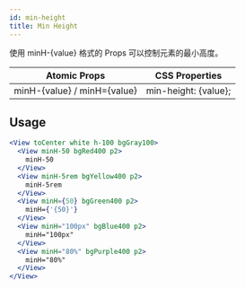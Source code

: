 ```yaml
---
id: min-height
title: Min Height
---
```


使用 minH-{value} 格式的 Props 可以控制元素的最小高度。

| Atomic Props                | CSS Properties       |
| --------------------------- | -------------------- |
| minH-{value} / minH={value} | min-height: {value}; |

## Usage

```jsx live
<View toCenter white h-100 bgGray100>
  <View minH-50 bgRed400 p2>
    minH-50
  </View>
  <View minH-5rem bgYellow400 p2>
    minH-5rem
  </View>
  <View minH={50} bgGreen400 p2>
    minH={'{50}'}
  </View>
  <View minH="100px" bgBlue400 p2>
    minH="100px"
  </View>
  <View minH="80%" bgPurple400 p2>
    minH="80%"
  </View>
</View>
```
